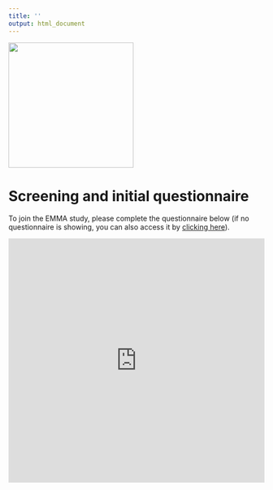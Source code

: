 ```yaml
---
title: ''
output: html_document
---
```


![](exeter_logo.jpg){width="246"}

# Screening and initial questionnaire

To join the EMMA study, please complete the questionnaire below (if no questionnaire is showing, you can also access it by [clicking here](https://forms.office.com/Pages/ResponsePage.aspx?id=d10qkZj77k6vMhM02PBKU5yjdxER78hCoYBl2X97KlhUQkVYRUtGUEIxMEtBU1dWUENJVVlPTERWUi4u)).

<iframe width="640px" height="480px" src="https://forms.office.com/Pages/ResponsePage.aspx?id=d10qkZj77k6vMhM02PBKU5yjdxER78hCoYBl2X97KlhUQkVYRUtGUEIxMEtBU1dWUENJVVlPTERWUi4u&amp;embed=true" frameborder="0" marginwidth="0" marginheight="0" style="border: none; max-width:100%; max-height:100vh" allowfullscreen webkitallowfullscreen mozallowfullscreen msallowfullscreen>

</iframe>

